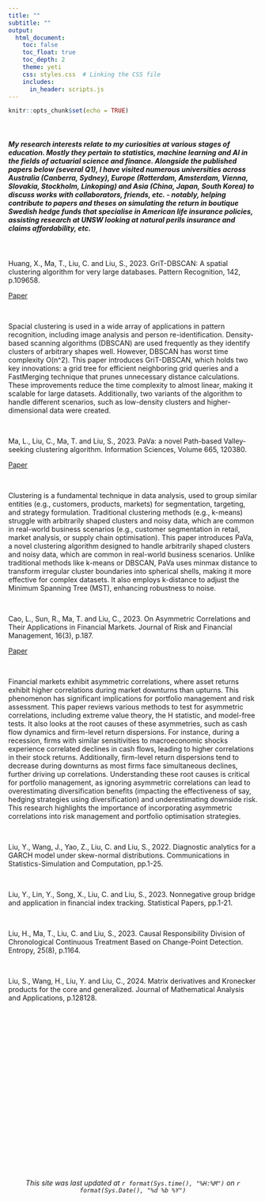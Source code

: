 ```yaml
---
title: ""
subtitle: ""
output:
  html_document:
    toc: false
    toc_float: true
    toc_depth: 2
    theme: yeti
    css: styles.css  # Linking the CSS file
    includes:
      in_header: scripts.js
---
```



```r
knitr::opts_chunk$set(echo = TRUE)
```

<br>

<h5>My research interests relate to my curiosities at various stages of education. Mostly they pertain to statistics, machine learning and AI in the fields of actuarial science and finance. Alongside the published papers below (several Q1), I have visited numerous universities across Australia (Canberra, Sydney), Europe (Rotterdam, Amsterdam, Vienna, Slovakia, Stockholm, Linkoping) and Asia (China, Japan, South Korea) to discuss works with collaborators, friends, etc. - notably, helping contribute to papers and theses on simulating the return in boutique Swedish hedge funds that specialise in American life insurance policies, assisting research at UNSW looking at natural perils insurance and claims affordability, etc.  </h5> 

<br>

Huang, X., Ma, T., Liu, C. and Liu, S., 2023. GriT-DBSCAN: A spatial clustering algorithm for very large databases. Pattern Recognition, 142, p.109658.

[Paper](https://www.sciencedirect.com/science/article/abs/pii/S003132032300359X)

<br>

Spacial clustering is used in a wide array of applications in pattern recognition, including image analysis and person re-identification. Density-based scanning algorithms (DBSCAN) are used frequently as they identify clusters of arbitrary shapes well. However, DBSCAN has worst time complexity O(n^2). This paper introduces GriT-DBSCAN, which holds two key innovations: a grid tree for efficient neighboring grid queries and a FastMerging technique that prunes unnecessary distance calculations. These improvements reduce the time complexity to almost linear, making it scalable for large datasets. Additionally, two variants of the algorithm to handle different scenarios, such as low-density clusters and higher-dimensional data were created. 

<br>

Ma, L., Liu, C., Ma, T. and Liu, S., 2023. PaVa: a novel Path-based Valley-seeking clustering algorithm. Information Sciences, Volume 665, 120380. 

[Paper](https://www.sciencedirect.com/science/article/abs/pii/S0020025524002937)

<br>

Clustering is a fundamental technique in data analysis, used to group similar entities (e.g., customers, products, markets) for segmentation, targeting, and strategy formulation. Traditional clustering methods (e.g., k-means) struggle with arbitrarily shaped clusters and noisy data, which are common in real-world business scenarios (e.g., customer segmentation in retail, market analysis, or supply chain optimisation). This paper introduces PaVa, a novel clustering algorithm designed to handle arbitrarily shaped clusters and noisy data, which are common in real-world business scenarios. Unlike traditional methods like k-means or DBSCAN, PaVa uses minmax distance to transform irregular cluster boundaries into spherical shells, making it more effective for complex datasets. It also employs k-distance to adjust the Minimum Spanning Tree (MST), enhancing robustness to noise.

<br>

Cao, L., Sun, R., Ma, T. and Liu, C., 2023. On Asymmetric Correlations and Their Applications in Financial Markets. Journal of Risk and Financial Management, 16(3), p.187.

[Paper](https://www.mdpi.com/1911-8074/16/3/187)

<br>

Financial markets exhibit asymmetric correlations, where asset returns exhibit higher correlations during market downturns than upturns. This phenomenon has significant implications for portfolio management and risk assessment. This paper reviews various methods to test for asymmetric correlations, including extreme value theory, the H statistic, and model-free tests. It also looks at the root causes of these asymmetries, such as cash flow dynamics and firm-level return dispersions. For instance, during a recession, firms with similar sensitivities to macroeconomic shocks experience correlated declines in cash flows, leading to higher correlations in their stock returns. Additionally, firm-level return dispersions tend to decrease during downturns as most firms face simultaneous declines, further driving up correlations. Understanding these root causes is critical for portfolio management, as ignoring asymmetric correlations can lead to overestimating diversification benefits (impacting the effectiveness of say, hedging strategies using diversification) and underestimating downside risk. This research highlights the importance of incorporating asymmetric correlations into risk management and portfolio optimisation strategies.

<br>

Liu, Y., Wang, J., Yao, Z., Liu, C. and Liu, S., 2022. Diagnostic analytics for a GARCH model under skew-normal distributions. Communications in Statistics-Simulation and Computation, pp.1-25.

<br>

Liu, Y., Lin, Y., Song, X., Liu, C. and Liu, S., 2023. Nonnegative group bridge and application in financial index tracking. Statistical Papers, pp.1-21.

<br>

Liu, H., Ma, T., Liu, C. and Liu, S., 2023. Causal Responsibility Division of Chronological Continuous Treatment Based on Change-Point Detection. Entropy, 25(8), p.1164.

<br>

Liu, S., Wang, H., Liu, Y. and Liu, C., 2024. Matrix derivatives and Kronecker products for the core and generalized. Journal of Mathematical Analysis and Applications, p.128128.


<br>
<br>
<br>
<br>
<br>
<br>
<br>
<br>
<br>
<br>
<br>
<br>
<br>
<br>
<br>
<br>
<br>
<br>
<br>

<h6>
<center>*This site was last updated at `r format(Sys.time(), "%H:%M")` on `r format(Sys.Date(), "%d %b %Y")`*</center>
</h6>